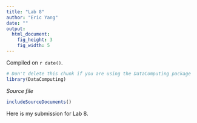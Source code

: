 ```yaml
---
title: "Lab 8"
author: "Eric Yang"
date: ""
output: 
  html_document:
    fig_height: 3
    fig_width: 5
---
```


Compiled on `r date()`.

<!-- Don't edit in between this line and the one below -->
```r
# Don't delete this chunk if you are using the DataComputing package
library(DataComputing)
```
*Source file* 
```r
includeSourceDocuments()
```
<!-- Don't edit the material above this line -->

Here is my submission for Lab 8.
